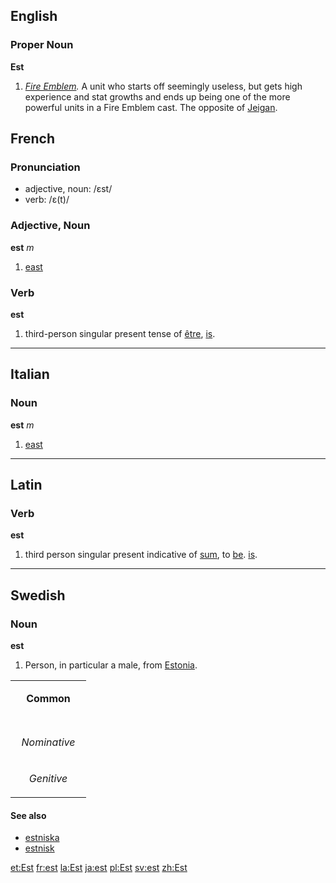 ==English==

===Proper Noun===
'''Est'''

#''[[w:Fire Emblem|Fire Emblem]].'' A unit who starts off seemingly useless, but gets high experience and stat growths and ends up being one of the more powerful units in a Fire Emblem cast.  The opposite of [[Jeigan]].

==French==
===Pronunciation===
*adjective, noun: /ɛst/
*verb: /ɛ(t)/

===Adjective, Noun===
'''est''' ''m''

# [[east]]

===Verb===
'''est'''

#third-person singular present tense of [[être]], [[is]].
----

==Italian==
===Noun===
'''est''' ''m''

#[[east]]
----
==Latin==
===Verb===
'''est'''

#third person singular present indicative of [[sum]], to [[be]]. [[is]].
----
==Swedish==
===Noun===
'''est'''

#Person, in particular a male, from [[Estonia]].

{| border=1 cellspacing=0
| bgcolor="#FFFFF0" colspan=5 align=center | '''Common'''
|-
|- bgcolor="#FFFFF0" align=center
! rowspan=2 | 
| colspan=2 width=105| Singular 
| colspan=2 | Plural
|- bgcolor="#FFFFF0" align=center
| width=105 | ''Indefinite'' 
| width=105 | ''Definite'' 
| width=105 |  ''Indefinite'' 
|  width=105 | ''Definite''
|- align=center
| width=105 bgcolor="#FFFFF0" | ''Nominative'' 
| [[est]]
| [[esten]]
| [[ester]]
| [[esterna]]
|- align=center
| width=105 bgcolor="#FFFFF0" | ''Genitive'' 
| [[ests]]
| [[estens]]
| [[esters]]
| [[esternas]]
|}

====See also====
*[[estniska]]
*[[estnisk]]

[[et:Est]]
[[fr:est]]
[[la:Est]]
[[ja:est]]
[[pl:Est]]
[[sv:est]]
[[zh:Est]]